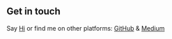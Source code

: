 ## Get in touch

Say [Hi](mailto:patelmeet59@gmail.com) or find me on other platforms: [GitHub](https://github.com/meet59patel) & [Medium](https://medium.com/@meet92patel)
